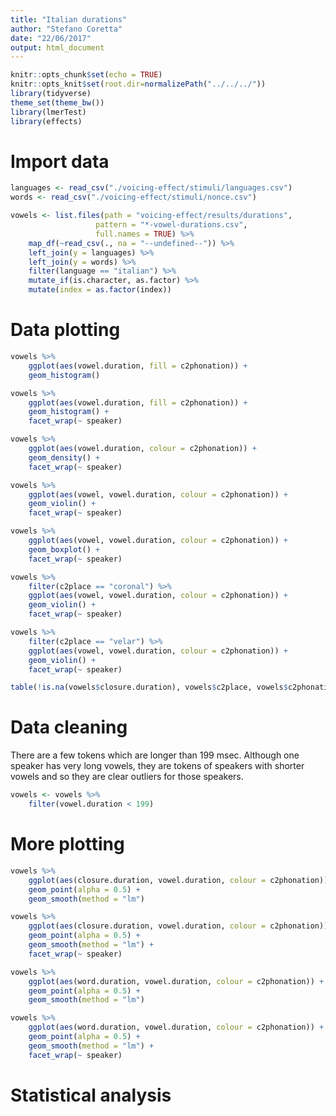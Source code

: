 ```yaml
---
title: "Italian durations"
author: "Stefano Coretta"
date: "22/06/2017"
output: html_document
---
```


```r
knitr::opts_chunk$set(echo = TRUE)
knitr::opts_knit$set(root.dir=normalizePath("../../../"))
library(tidyverse)
theme_set(theme_bw())
library(lmerTest)
library(effects)
```

# Import data

```r
languages <- read_csv("./voicing-effect/stimuli/languages.csv")
words <- read_csv("./voicing-effect/stimuli/nonce.csv")

vowels <- list.files(path = "voicing-effect/results/durations",
                   pattern = "*-vowel-durations.csv",
                   full.names = TRUE) %>%
    map_df(~read_csv(., na = "--undefined--")) %>%
    left_join(y = languages) %>%
    left_join(y = words) %>%
    filter(language == "italian") %>%
    mutate_if(is.character, as.factor) %>%
    mutate(index = as.factor(index))
```

# Data plotting

```r
vowels %>%
    ggplot(aes(vowel.duration, fill = c2phonation)) +
    geom_histogram()
```

```r
vowels %>%
    ggplot(aes(vowel.duration, fill = c2phonation)) +
    geom_histogram() +
    facet_wrap(~ speaker)
```

```r
vowels %>%
    ggplot(aes(vowel.duration, colour = c2phonation)) +
    geom_density() +
    facet_wrap(~ speaker)
```


```r
vowels %>%
    ggplot(aes(vowel, vowel.duration, colour = c2phonation)) +
    geom_violin() +
    facet_wrap(~ speaker)
```

```r
vowels %>%
    ggplot(aes(vowel, vowel.duration, colour = c2phonation)) +
    geom_boxplot() +
    facet_wrap(~ speaker)
```

```r
vowels %>%
    filter(c2place == "coronal") %>%
    ggplot(aes(vowel, vowel.duration, colour = c2phonation)) +
    geom_violin() +
    facet_wrap(~ speaker)
```

```r
vowels %>%
    filter(c2place == "velar") %>%
    ggplot(aes(vowel, vowel.duration, colour = c2phonation)) +
    geom_violin() +
    facet_wrap(~ speaker)
```

```r
table(!is.na(vowels$closure.duration), vowels$c2place, vowels$c2phonation)
```


# Data cleaning

There are a few tokens which are longer than 199 msec. Although one speaker has very long vowels, they are tokens of speakers with shorter vowels and so they are clear outliers for those speakers. 

```r
vowels <- vowels %>%
    filter(vowel.duration < 199)
```

# More plotting

```r
vowels %>%
    ggplot(aes(closure.duration, vowel.duration, colour = c2phonation)) +
    geom_point(alpha = 0.5) +
    geom_smooth(method = "lm")
```

```r
vowels %>%
    ggplot(aes(closure.duration, vowel.duration, colour = c2phonation)) +
    geom_point(alpha = 0.5) +
    geom_smooth(method = "lm") +
    facet_wrap(~ speaker)
```

```r
vowels %>%
    ggplot(aes(word.duration, vowel.duration, colour = c2phonation)) +
    geom_point(alpha = 0.5) +
    geom_smooth(method = "lm")
```

```r
vowels %>%
    ggplot(aes(word.duration, vowel.duration, colour = c2phonation)) +
    geom_point(alpha = 0.5) +
    geom_smooth(method = "lm") +
    facet_wrap(~ speaker)
```


# Statistical analysis


